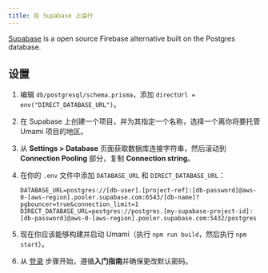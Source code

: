 ```yaml
---
title: 在 Supabase 上运行
---
```


[Supabase](https://supabase.com/) is a open source Firebase alternative built on the Postgres database.

## 设置

1. 编辑 `db/postgresql/schema.prisma`，添加 `directUrl = env("DIRECT_DATABASE_URL")`。
2. 在 Supabase 上创建一个项目，并为其指定一个名称，选择一个离你将要托管 Umami 项目的地区。
3. 从 **Settings > Database** 页面获取数据库连接字符串，然后滚动到 **Connection Pooling** 部分，复制 **Connection string**。
4. 在你的 `.env` 文件中添加 `DATABASE_URL` 和 `DIRECT_DATABASE_URL`：

   ```dotenv
   DATABASE_URL=postgres://[db-user].[project-ref]:[db-password]@aws-0-[aws-region].pooler.supabase.com:6543/[db-name]?pgbouncer=true&connection_limit=1
   DIRECT_DATABASE_URL=postgres://postgres.[my-supabase-project-id]:[db-password]@aws-0-[aws-region].pooler.supabase.com:5432/postgres
   ```

5. 现在你应该能够构建并启动 Umami（执行 `npm run build`，然后执行 `npm start`）。
6. 从 [登录](/docs/login) 步骤开始，遵循**入门指南**并确保更改默认密码。
